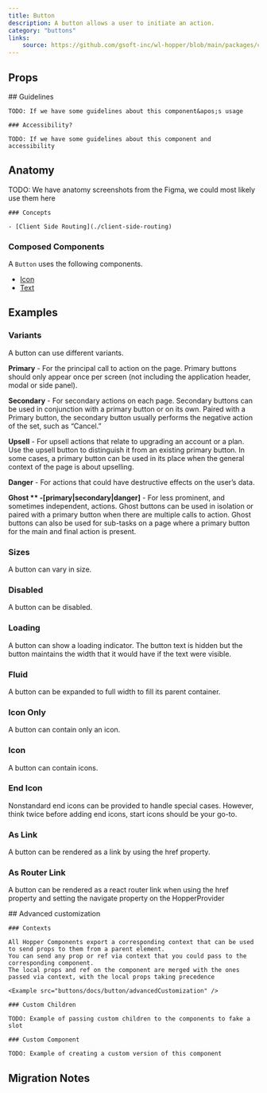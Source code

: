 ```yaml
---
title: Button
description: A button allows a user to initiate an action.
category: "buttons"
links:
    source: https://github.com/gsoft-inc/wl-hopper/blob/main/packages/components/src/buttons/src/Button.tsx
---
```


<Example src="buttons/docs/button/preview" isOpen />

## Props

<PropTable component="Button" />

<FeatureFlag flag="next">
    ## Guidelines

    TODO: If we have some guidelines about this component&apos;s usage

    ### Accessibility?

    TODO: If we have some guidelines about this component and accessibility
</FeatureFlag>

## Anatomy

<FeatureFlag flag="rc">
    TODO: We have anatomy screenshots from the Figma, we could most likely use them here

    ### Concepts

    - [Client Side Routing](./client-side-routing)
</FeatureFlag>

### Composed Components

A `Button` uses the following components.

- [Icon](./Icon)
- [Text](./Text)

## Examples

### Variants
A button can use different variants.

<Example src="buttons/docs/button/variant" />

**Primary** - For the principal call to action on the page. Primary buttons should only appear once per screen (not including the application header, modal or side panel).

**Secondary** - For secondary actions on each page. Secondary buttons can be used in conjunction with a primary button or on its own. Paired with a Primary button, the secondary button usually performs the negative action of the set, such as “Cancel.”

**Upsell** - For upsell actions that relate to upgrading an account or a plan. Use the upsell button to distinguish it from an existing primary button. In some cases, a primary button can be used in its place when the general context of the page is about upselling.

**Danger** - For actions that could have destructive effects on the user’s data.

**Ghost ** -[primary|secondary|danger]** - For less prominent, and sometimes independent, actions. Ghost buttons can be used in isolation or paired with a primary button when there are multiple calls to action. Ghost buttons can also be used for sub-tasks on a
page where a primary button for the main and final action is present.

### Sizes
A button can vary in size.

<Example src="buttons/docs/button/size" />

### Disabled
A button can be disabled.

<Example src="buttons/docs/button/state" />

### Loading
A button can show a loading indicator. The button text is hidden but the button maintains the width that it would have if the text were visible.

<Example src="buttons/docs/button/loading" />

### Fluid
A button can be expanded to full width to fill its parent container.

<Example src="buttons/docs/button/layout" />

### Icon Only
A button can contain only an icon.

<Example src="buttons/docs/button/icon" />

### Icon
A button can contain icons.

<Example src="buttons/docs/button/icons" />

### End Icon
Nonstandard end icons can be provided to handle special cases. However, think twice before adding end icons, start icons should be your go-to.

<Example src="buttons/docs/button/endIcon" />

### As Link
A button can be rendered as a link by using the href property.

<Example src="buttons/docs/button/asLink" />

### As Router Link
A button can be rendered as a react router link when using the href property and setting the navigate property on the HopperProvider

<Example src="buttons/docs/button/reactRouterLink" />

<FeatureFlag flag="next">
    ## Advanced customization

    ### Contexts

    All Hopper Components export a corresponding context that can be used to send props to them from a parent element.
    You can send any prop or ref via context that you could pass to the corresponding component.
    The local props and ref on the component are merged with the ones passed via context, with the local props taking precedence

    <Example src="buttons/docs/button/advancedCustomization" />

    ### Custom Children

    TODO: Example of passing custom children to the components to fake a slot

    ### Custom Component

    TODO: Example of creating a custom version of this component
</FeatureFlag>

## Migration Notes

<MigrateGuide src="buttons/docs/migration-notes" />
